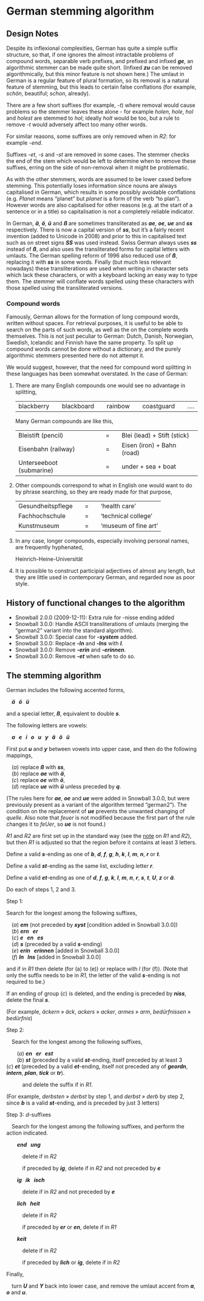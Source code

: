 # German stemming algorithm

## Design Notes

Despite its inflexional complexities, German has quite a simple suffix structure, so that, if one ignores the almost intractable problems of compound words, separable verb prefixes, and prefixed and infixed **_ge_**, an algorithmic stemmer can be made quite short. (Infixed **_zu_** can be removed algorithmically, but this minor feature is not shown here.) The umlaut in German is a regular feature of plural formation, so its removal is a natural feature of stemming, but this leads to certain false conflations (for example, _schön_, beautiful; _schon_, already).

There are a few short suffixes (for example, _\-t_) where removal would cause problems so the stemmer leaves these alone - for example _holen_, _hole_, _hol_ and _holest_ are stemmed to _hol_; ideally _holt_ would be too, but a rule to remove _\-t_ would adversely affect too many other words.

For similar reasons, some suffixes are only removed when in _R2_: for example _\-end_.

Suffixes _\-et_, _\-s_ and _\-st_ are removed in some cases. The stemmer checks the end of the stem which would be left to determine when to remove these suffixes, erring on the side of non-removal when it might be problematic.

As with the other stemmers, words are assumed to be lower cased before stemming. This potentially loses information since nouns are always capitalised in German, which results in some possibly avoidable conflations (e.g. _Planet_ means "planet" but _planet_ is a form of the verb "to plan"). However words are also capitalised for other reasons (e.g. at the start of a sentence or in a title) so capitalisation is not a completely reliable indicator.

In German, **_ä_**, **_ö_**, **_ü_** and **_ß_ **are sometimes transliterated as **_ae_**, **_oe_**, **_ue_** and **_ss_** respectively. There is now a capital version of **_ss_**, but it's a fairly recent invention (added to Unicode in 2008) and prior to this in capitalised text such as on street signs **_SS_** was used instead. Swiss German always uses **_ss_** instead of **_ß_**, and also uses the transliterated forms for capital letters with umlauts. The German spelling reform of 1996 also reduced use of **_ß_**, replacing it with **_ss_** in some words. Finally (but much less relevant nowadays) these transliterations are used when writing in character sets which lack these characters, or with a keyboard lacking an easy way to type them. The stemmer will conflate words spelled using these characters with those spelled using the transliterated versions.

### Compound words {-}

Famously, German allows for the formation of long compound words, written without spaces. For retrieval purposes, it is useful to be able to search on the parts of such words, as well as the on the complete words themselves. This is not just peculiar to German: Dutch, Danish, Norwegian, Swedish, Icelandic and Finnish have the same property. To split up compound words cannot be done without a dictionary, and the purely algorithmic stemmers presented here do not attempt it.

We would suggest, however, that the need for compound word splitting in these languages has been somewhat overstated. In the case of German:

1.  There are many English compounds one would see no advantage in splitting,
    
    |     |     |     |     |     |     |     |     |     |
    | --- | --- | --- | --- | --- | --- | --- | --- | --- |
    | blackberry |     | blackboard |     | rainbow |     | coastguard |     | .... |
    
    Many German compounds are like this,
    
    |     |     |     |     |     |
    | --- | --- | --- | --- | --- |
    | Bleistift (pencil) |     | \=  |     | Blei (lead) + Stift (stick) |
    | Eisenbahn (railway) |     | \=  |     | Eisen (iron) + Bahn (road) |
    | Unterseeboot (submarine) |     | \=  |     | under + sea + boat |
    
2.  Other compounds correspond to what in English one would want to do by phrase searching, so they are ready made for that purpose,
    
    |     |     |     |     |     |
    | --- | --- | --- | --- | --- |
    | Gesundheitspflege |     | \=  |     | ‘health care’ |
    | Fachhochschule |     | \=  |     | ‘technical college’ |
    | Kunstmuseum |     | \=  |     | ‘museum of fine art’ |
    
3.  In any case, longer compounds, especially involving personal names, are frequently hyphenated,
    
    Heinrich-Heine-Universität
    
4.  It is possible to construct participial adjectives of almost any length, but they are little used in contemporary German, and regarded now as poor style.
    

## History of functional changes to the algorithm

*   Snowball 2.0.0 (2009-12-11): Extra rule for -nisse ending added
*   Snowball 3.0.0: Handle ASCII transliterations of umlauts (merging the "german2" variant into the standard algorithm).
*   Snowball 3.0.0: Special case for **_\-system_** added.
*   Snowball 3.0.0: Replace **_\-ln_** and **_\-lns_** with **_l_**.
*   Snowball 3.0.0: Remove **_\-erin_** and **_\-erinnen_**.
*   Snowball 3.0.0: Remove **_\-et_** when safe to do so.

## The stemming algorithm

German includes the following accented forms,

&ensp;&ensp;**_ä &nbsp; ö &nbsp; ü_**

and a special letter, **_ß_**, equivalent to double **_s_**.

The following letters are vowels:

&ensp;&ensp;**_a &nbsp; e &nbsp; i &nbsp; o &nbsp; u &nbsp; y &nbsp; ä &nbsp; ö &nbsp; ü_**

First put **_u_** and **_y_** between vowels into upper case, and then do the following mappings,

&ensp;&ensp;(_a_) replace **_ß_** with **_ss_**,  
&ensp;&ensp;(_b_) replace **_ae_** with **_ä_**,  
&ensp;&ensp;(_c_) replace **_oe_** with **_ö_**,  
&ensp;&ensp;(_d_) replace **_ue_** with **_ü_** unless preceded by **_q_**.

(The rules here for **_ae_**, **_oe_** and **_ue_** were added in Snowball 3.0.0, but were previously present as a variant of the algorithm termed "german2"). The condition on the replacement of **_ue_** prevents the unwanted changing of _quelle_. Also note that _feuer_ is not modified because the first part of the rule changes it to _feUer_, so **_ue_** is not found.)

_R1_ and _R2_ are first set up in the standard way (see the [note](#sec-r1r2) on _R1_ and _R2_), but then _R1_ is adjusted so that the region before it contains at least 3 letters.

Define a valid **_s_**\-ending as one of **_b_**, **_d_**, **_f_**, **_g_**, **_h_**, **_k_**, **_l_**, **_m_**, **_n_**, **_r_** or **_t_**.

Define a valid **_st_**\-ending as the same list, excluding letter **_r_**.

Define a valid **_et_**\-ending as one of **_d_**, **_f_**, **_g_**, **_k_**, **_l_**, **_m_**, **_n_**, **_r_**, **_s_**, **_t_**, **_U_**, **_z_** or **_ä_**.

Do each of steps 1, 2 and 3.

Step 1:

Search for the longest among the following suffixes,

&ensp;&ensp;(_a_) **_em_** (not preceded by **_syst_** \[condition added in Snowball 3.0.0\])  
&ensp;&ensp;(_b_) **_ern &nbsp; er_**  
&ensp;&ensp;(_c_) **_e &nbsp; en &nbsp; es_**  
&ensp;&ensp;(_d_) **_s_** (preceded by a valid **_s_**\-ending)  
&ensp;&ensp;(_e_) **_erin &nbsp; erinnen_** \[added in Snowball 3.0.0\]  
&ensp;&ensp;(_f_) **_ln &nbsp; lns_** \[added in Snowball 3.0.0\]

and if in _R1_ then delete (for (a) to (e)) or replace with _l_ (for (f)). (Note that only the suffix needs to be in _R1_, the letter of the valid **_s_**\-ending is not required to be.)

If an ending of group (_c_) is deleted, and the ending is preceded by **_niss_**, delete the final **_s_**.

(For example, _äckern_ » _äck_, _ackers_ » _acker_, _armes_ » _arm_, _bedürfnissen_ » _bedürfnis_)

Step 2:

&ensp;&ensp;Search for the longest among the following suffixes,

&ensp;&ensp;&ensp;&ensp;(_a_) **_en &nbsp; er &nbsp; est_**  
&ensp;&ensp;&ensp;&ensp;(_b_) **_st_** (preceded by a valid **_st_**\-ending, itself preceded by at least 3
&ensp;&ensp;&ensp;&ensp;(_c_) **_et_** (preceded by a valid **_et_**\-ending, itself not preceded any of **_geordn_**, **_intern_**, **_plan_**, **_tick_** or **_tr_**).

&ensp;&ensp;&ensp;&ensp;&ensp;&ensp;and delete the suffix if in _R1_.

(For example, _derbsten_ » _derbst_ by step 1, and _derbst_ » _derb_ by step 2, since **_b_** is a valid **_st_**\-ending, and is preceded by just 3 letters)

Step 3: _d_\-suffixes

&ensp;&ensp;Search for the longest among the following suffixes, and perform the action indicated.

&ensp;&ensp;&ensp;&ensp;**_end &nbsp; ung_**

&ensp;&ensp;&ensp;&ensp;&ensp;&ensp;delete if in _R2_

&ensp;&ensp;&ensp;&ensp;&ensp;&ensp;if preceded by **_ig_**, delete if in _R2_ and not preceded by **_e_**

&ensp;&ensp;&ensp;&ensp;**_ig &nbsp; ik &nbsp; isch_**

&ensp;&ensp;&ensp;&ensp;&ensp;&ensp;delete if in _R2_ and not preceded by **_e_**

&ensp;&ensp;&ensp;&ensp;**_lich &nbsp; heit_**

&ensp;&ensp;&ensp;&ensp;&ensp;&ensp;delete if in _R2_

&ensp;&ensp;&ensp;&ensp;&ensp;&ensp;if preceded by **_er_** or **_en_**, delete if in _R1_

&ensp;&ensp;&ensp;&ensp;**_keit_**

&ensp;&ensp;&ensp;&ensp;&ensp;&ensp;delete if in _R2_

&ensp;&ensp;&ensp;&ensp;&ensp;&ensp;if preceded by **_lich_** or **_ig_**, delete if in _R2_

Finally,

&ensp;&ensp;turn **_U_** and **_Y_** back into lower case, and remove the umlaut accent from **_a_**, **_o_** and **_u_**.